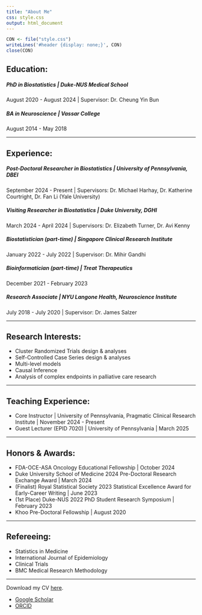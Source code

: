 ```yaml
---
title: "About Me"
css: style.css
output: html_document
---
```


```r
CON <- file("style.css")
writeLines('#header {display: none;}', CON)
close(CON)
```
## Education:
<h5><strong>PhD in Biostatistics</strong> | Duke-NUS Medical School</h5>
August 2020 - August 2024 | Supervisor: Dr. Cheung Yin Bun

<h5><strong>BA in Neuroscience</strong> | Vassar College</h5>
August 2014 - May 2018

<hr>
## Experience:
<h5><strong>Post-Doctoral Researcher in Biostatistics</strong> | University of Pennsylvania, DBEI</h5>
September 2024 - Present | Supervisors: Dr. Michael Harhay, Dr. Katherine Courtright, Dr. Fan Li (Yale University)

<h5><strong>Visiting Researcher in Biostatistics</strong> | Duke University, DGHI</h5>
March 2024 - April 2024 | Supervisors: Dr. Elizabeth Turner, Dr. Avi Kenny

<h5><strong>Biostatistician (part-time)</strong> | Singapore Clinical Research Institute</h5>
January 2022 - July 2022 | Supervisor: Dr. Mihir Gandhi

<h5><strong>Bioinformatician (part-time)</strong> | Treat Therapeutics</h5>
December 2021 - February 2023

<h5><strong>Research Associate</strong> | NYU Langone Health, Neuroscience Institute</h5>
July 2018 - July 2020 | Supervisor: Dr. James Salzer

<hr>
## Research Interests:
<ul>
  <li>Cluster Randomized Trials design & analyses</li>
  <li>Self-Controlled Case Series design & analyses</li>
  <li>Multi-level models</li>
  <li>Causal Inference</li>
  <li>Analysis of complex endpoints in palliative care research </li>
</ul>

<hr>
## Teaching Experience:
<ul>
  <li>Core Instructor | University of Pennsylvania, Pragmatic Clinical Research Institute | November 2024 - Present</li>

  <li>Guest Lecturer (EPID 7020) | University of Pennsylvania | March 2025</li>
</ul>

<hr>
## Honors & Awards:
<ul>
  <li>FDA-OCE-ASA Oncology Educational Fellowship | October 2024</li>
  <li>Duke University School of Medicine 2024 Pre-Doctoral Research Exchange Award | March 2024</li>
  <li>(Finalist) Royal Statistical Society 2023 Statistical Excellence Award for Early-Career Writing | June 2023</li>
  <li>(1st Place) Duke-NUS 2022 PhD Student Research Symposium | February 2023</li>
  <li>Khoo Pre-Doctoral Fellowship | August 2020</li>

</ul>

<hr>
## Refereeing:
<ul>
  <li>Statistics in Medicine</li>
  <li>International Journal of Epidemiology</li>
  <li>Clinical Trials</li>
  <li>BMC Medical Research Methodology</li>
</ul>

<hr>
Download my CV <a href="files/cv/Kenneth Lee CV 6_7_25.pdf" download>here</a>.<br/>
<ul>
  <li><a href="https://scholar.google.com/citations?user=cJwQFLQAAAAJ&hl=en&oi=ao">Google Scholar</a></li>
  <li><a href="https://orcid.org/0000-0002-0454-4537">ORCID</a></li>
</ul>

